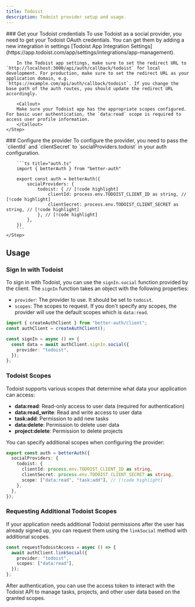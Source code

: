 ```yaml
---
title: Todoist
description: Todoist provider setup and usage.
---
```


<Steps>
    <Step> 
        ### Get your Todoist credentials
        To use Todoist as a social provider, you need to get your Todoist OAuth credentials. You can get them by adding a new integration in settings [Todoist App Integration Settings](https://app.todoist.com/app/settings/integrations/app-management).

        In the Todoist app settings, make sure to set the redirect URL to `http://localhost:3000/api/auth/callback/todoist` for local development. For production, make sure to set the redirect URL as your application domain, e.g. `https://example.com/api/auth/callback/todoist`. If you change the base path of the auth routes, you should update the redirect URL accordingly.

        <Callout>
        Make sure your Todoist app has the appropriate scopes configured. For basic user authentication, the `data:read` scope is required to access user profile information.
        </Callout>
    </Step>

  <Step>
        ### Configure the provider
        To configure the provider, you need to pass the `clientId` and `clientSecret` to `socialProviders.todoist` in your auth configuration.

        ```ts title="auth.ts"
        import { betterAuth } from "better-auth"

        export const auth = betterAuth({
            socialProviders: {
                todoist: { // [!code highlight]
                    clientId: process.env.TODOIST_CLIENT_ID as string, // [!code highlight]
                    clientSecret: process.env.TODOIST_CLIENT_SECRET as string, // [!code highlight]
                }, // [!code highlight]
            },
        })
        ```
    </Step>

</Steps>

## Usage

### Sign In with Todoist

To sign in with Todoist, you can use the `signIn.social` function provided by the client. The `signIn` function takes an object with the following properties:

- `provider`: The provider to use. It should be set to `todoist`.
- `scopes`: The scopes to request. If you don't specify any scopes, the provider will use the default scopes which is `data:read`.

```ts title="auth-client.ts"
import { createAuthClient } from "better-auth/client";
const authClient = createAuthClient();

const signIn = async () => {
  const data = await authClient.signIn.social({
    provider: "todoist",
  });
};
```

### Todoist Scopes

Todoist supports various scopes that determine what data your application can access:

- **data:read**: Read-only access to user data (required for authentication)
- **data:read_write**: Read and write access to user data
- **task:add**: Permission to add new tasks
- **data:delete**: Permission to delete user data
- **project:delete**: Permission to delete projects

You can specify additional scopes when configuring the provider:

```ts title="auth.ts"
export const auth = betterAuth({
  socialProviders: {
    todoist: {
      clientId: process.env.TODOIST_CLIENT_ID as string,
      clientSecret: process.env.TODOIST_CLIENT_SECRET as string,
      scope: ["data:read", "task:add"], // [!code highlight]
    },
  },
});
```

### Requesting Additional Todoist Scopes

If your application needs additional Todoist permissions after the user has already signed up, you can request them using the `linkSocial` method with additional scopes.

```ts title="auth-client.ts"
const requestTodoistAccess = async () => {
  await authClient.linkSocial({
    provider: "todoist",
    scopes: ["data:read"],
  });
};
```

<Callout>
  After authentication, you can use the access token to interact with the
  Todoist API to manage tasks, projects, and other user data based on the
  granted scopes.
</Callout>

